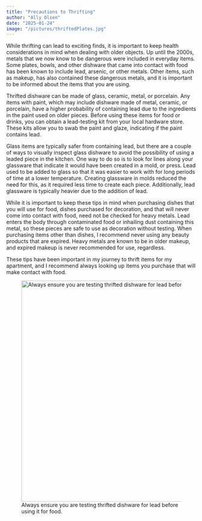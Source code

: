 ```yaml
---
title: "Precautions to Thrifting"
author: "Ally Olsen"
date: "2025-01-24"
image: "/pictures/thriftedPlates.jpg"
---
```


While thrifting can lead to exciting finds, it is important to keep health considerations in mind when dealing with older objects. Up until the 2000s, metals that we now know to be dangerous were included in everyday items. Some plates, bowls, and other dishware that came into contact with food has been known to include lead, arsenic, or other metals. Other items, such as makeup, has also contained these dangerous metals, and it is important to be informed about the items that you are using.

Thrifted dishware can be made of glass, ceramic, metal, or porcelain. Any items with paint, which may include dishware made of metal, ceramic, or porcelain, have a higher probability of containing lead due to the ingredients in the paint used on older pieces. Before using these items for food or drinks, you can obtain a lead-testing kit from your local hardware store. These kits allow you to swab the paint and glaze, indicating if the paint contains lead.

Glass items are typically safer from containing lead, but there are a couple of ways to visually inspect glass dishware to avoid the possibility of using a leaded piece in the kitchen. One way to do so is to look for lines along your glassware that indicate it would have been created in a mold, or press. Lead used to be added to glass so that it was easier to work with for long periods of time at a lower temperature. Creating glassware in molds reduced the need for this, as it required less time to create each piece. Additionally, lead glassware is typically heavier due to the addition of lead.

While it is important to keep these tips in mind when purchasing dishes that you will use for food, dishes purchased for decoration, and that will never come into contact with food, need not be checked for heavy metals. Lead enters the body through contaminated food or inhailing dust containing this metal, so these pieces are safe to use as decoration without testing. When purchasing items other than dishes, I recommend never using any beauty products that are expired. Heavy metals are known to be in older makeup, and expired makeup is never recommended for use, regardless.

These tips have been important in my journey to thrift items for my apartment, and I recommend always looking up items you purchase that will make contact with food.

![Always ensure you are testing thrifted dishware for lead before using it for food.](/pictures/thriftedPlates.jpg){width="586"}

